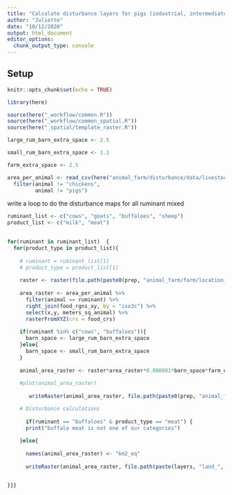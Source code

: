 ```yaml
---
title: "Calculate disturbance layers for pigs (industrial, intermediate, backyard)"
author: "Juliette"
date: "10/12/2020"
output: html_document
editor_options: 
  chunk_output_type: console
---
```


## Setup
```r
knitr::opts_chunk$set(echo = TRUE)

library(here)

source(here("_workflow/common.R"))
source(here("_workflow/common_spatial.R"))
source(here("_spatial/template_raster.R"))

```


```r
large_rum_barn_extra_space <- 2.5

small_rum_barn_extra_space <- 1.1

farm_extra_space <- 2.5

area_per_animal <- read_csv(here("animal_farm/disturbance/data/livestock_area_head_table.csv")) %>% 
  filter(animal != "chickens",
         animal != "pigs")
```


write a loop to do the disturbance maps for all ruminant mixed

```r

ruminant_list <- c("cows", "goats", "buffaloes", "sheep")
product_list <- c("milk", "meat")

  
for(ruminant in ruminant_list)  { 
  for(product_type in product_list){
    
    # ruminant = ruminant_list[1]
    # product_type = product_list[1]
    
    raster <- raster(file.path(paste0(prep, "animal_farm/farm/location_tifs/", ruminant, "_mixed_", product_type, ".tif", sep = "")))
    
    area_raster <- area_per_animal %>% 
      filter(animal == ruminant) %>% 
      right_join(food_rgns_xy, by = "iso3c") %>% 
      select(x,y, meters_sq_animal) %>% 
      rasterFromXYZ(crs = food_crs)
    
    if(ruminant %in% c("cows", "buffaloes")){
      barn_space <- large_rum_barn_extra_space
    }else{
      barn_space <- small_rum_barn_extra_space
    }
    
    animal_area_raster <- raster*area_raster*0.000001*barn_space*farm_extra_space
    
    #plot(animal_area_raster)
    
       writeRaster(animal_area_raster, file.path(paste0(prep, "animal_farm/disturbance/total_area_rasters/", ruminant, "_mixed_", product_type, "_disturbance_area.tif", sep = "")), format = "GTiff", overwrite = TRUE )

    # Disturbance calculations
       
      if(ruminant == "buffaloes" & product_type == "meat") {
      print("buffalo meat is not one of our categories")
      
    }else{
    
      names(animal_area_raster) <- "km2_eq"
    
      writeRaster(animal_area_raster, file.path(paste(layers, "land_", ruminant, "_mixed_", product_type, "_disturbance.tif", sep = "")), format = "GTiff", overwrite = TRUE )


}}}


```


